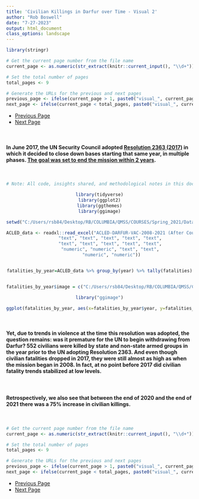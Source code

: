 ```yaml
---
title: 'Civilian Killings in Darfur over Time - Visual 2'
author: "Rob Boswell"
date: "7-27-2023"
output: html_document
class_options: landscape
---
```


```r

library(stringr)

# Get the current page number from the file name
current_page <- as.numeric(str_extract(knitr::current_input(), "\\d+"))

# Set the total number of pages
total_pages <- 9

# Generate the URLs for the previous and next pages
previous_page <- ifelse(current_page > 1, paste0("visual_", current_page - 1, "-darfur_violence.html"), NA)
next_page <- ifelse(current_page < total_pages, paste0("visual_", current_page + 1, "-darfur_violence.html"), NA)

```

<ul class="pager">
  <li><a href="`r previous_page`">Previous Page</a></li>
  <li><a href="`r next_page`">Next Page</a></li>
</ul>

<br>

#### In June 2017, the UN Security Council adopted [Resolution 2363 (2017)](https://documents-dds-ny.un.org/doc/UNDOC/GEN/N17/191/58/PDF/N1719158.pdf) in which it decided to close down bases starting that same year, in multiple phases. [The goal was set to end the mission within 2 years](https://reliefweb.int/report/sudan/unamid-full-exit-darfur-be-completed-within-two-years-fm).

<br>

<center>
```r

# Note: All code, insights shared, and methodological notes in this document and other documents in this portfolio ARE NOT open source and MUST be cited.

library(tidyverse)
library(ggplot2)
library(ggthemes)
library(ggimage)

setwd("C:/Users/rsb84/Desktop/RB/COLUMBIA/QMSS/COURSES/Spring_2021/Data Visualization/End_project/")

ACLED_data <- readxl::read_excel("ACLED-DARFUR-VAC-2008-2021 (After Course Ended-for 2023 Portfolio).xlsx", col_types = c("date", "numeric", "text", 
         "text", "text", "text", "text", "text", 
         "text", "text", "text", "text", "text", 
         "numeric", "numeric", "text", "text", 
         "numeric", "numeric"))


fatalities_by_year=ACLED_data %>% group_by(year) %>% tally(fatalities)


fatalities_by_year$image = c("C:/Users/rsb84/Desktop/RB/COLUMBIA/QMSS/COURSES/Spring_2021/Data Visualization/End_project/ak-47_5_thumbnail.png", "C:/Users/rsb84/Desktop/RB/COLUMBIA/QMSS/COURSES/Spring_2021/Data Visualization/End_project/ak-47_5_thumbnail.png", "C:/Users/rsb84/Desktop/RB/COLUMBIA/QMSS/COURSES/Spring_2021/Data Visualization/End_project/ak-47_5_thumbnail.png", "C:/Users/rsb84/Desktop/RB/COLUMBIA/QMSS/COURSES/Spring_2021/Data Visualization/End_project/ak-47_5_thumbnail.png", "C:/Users/rsb84/Desktop/RB/COLUMBIA/QMSS/COURSES/Spring_2021/Data Visualization/End_project/ak-47_5_thumbnail.png", "C:/Users/rsb84/Desktop/RB/COLUMBIA/QMSS/COURSES/Spring_2021/Data Visualization/End_project/ak-47_5_thumbnail.png", "C:/Users/rsb84/Desktop/RB/COLUMBIA/QMSS/COURSES/Spring_2021/Data Visualization/End_project/ak-47_5_thumbnail.png", "C:/Users/rsb84/Desktop/RB/COLUMBIA/QMSS/COURSES/Spring_2021/Data Visualization/End_project/ak-47_5_thumbnail.png", "C:/Users/rsb84/Desktop/RB/COLUMBIA/QMSS/COURSES/Spring_2021/Data Visualization/End_project/ak-47_5_thumbnail.png", "C:/Users/rsb84/Desktop/RB/COLUMBIA/QMSS/COURSES/Spring_2021/Data Visualization/End_project/ak-47_5_thumbnail.png", "C:/Users/rsb84/Desktop/RB/COLUMBIA/QMSS/COURSES/Spring_2021/Data Visualization/End_project/ak-47_5_thumbnail.png", "C:/Users/rsb84/Desktop/RB/COLUMBIA/QMSS/COURSES/Spring_2021/Data Visualization/End_project/ak-47_5_thumbnail.png", "C:/Users/rsb84/Desktop/RB/COLUMBIA/QMSS/COURSES/Spring_2021/Data Visualization/End_project/ak-47_5_thumbnail.png", "C:/Users/rsb84/Desktop/RB/COLUMBIA/QMSS/COURSES/Spring_2021/Data Visualization/End_project/ak-47_5_thumbnail.png")

library("ggimage")

ggplot(fatalities_by_year, aes(x=fatalities_by_year$year, y=fatalities_by_year$n, fill=as.character(year))) + geom_vline(xintercept=as.integer(2017), color = "green4", linetype="dashed", size = 1) + geom_vline(xintercept=as.integer(2019), color = "purple",linetype="dashed", size = 1) + geom_bar(stat="identity", width=0.45) + scale_fill_manual("legend", values = c("2008" = "gray75", "2009" = "gray75", "2010" = "gray75", "2011" = "gray75", "2012" = "gray75", "2013" = "gray75", "2014" = "gray75", "2015" = "gray75", "2016" = "gray75", "2017" = "deepskyblue1", "2018" = "deepskyblue1", "2019" = "deepskyblue1", "2020" = "deepskyblue1", "2021" = "deepskyblue1")) + geom_text(aes(label=n), vjust=1.5, color="red", size=3.2) + geom_image(image=fatalities_by_year$image, size=0.09, nudge_x=-.05, nudge_y=15) +  scale_x_continuous("Year of Mission") + scale_y_continuous("Civilian Killings") + theme_wsj() + theme(title =element_text(size=13, color= "steelblue", face='bold'), axis.title.x=element_blank(), axis.title.y=element_blank(), axis.text.x = element_text(size = 9.7), axis.text.y = element_text(size = 12), legend.position="none") + labs(title="Civilian Killings During Years UNAMID Troops Were Present", subtitle="", caption = "Source: The Armed Conflict Location & Event Data Project dataset, dates: Jan. 2008-Dec. 2021") + annotate("text", x= as.numeric(2015.8), y= as.numeric(700), label="The First Year\n UN Bases Began\nClosing", fontface=2, size=3, color="green4") + annotate("text", x= as.numeric(2020.5), y= as.numeric(685), label="The Year the Security\n Council Decided to\n Completely Withdraw\nUNAMID", fontface=2, size=3, color="purple")

```
</center>

<br>

#### Yet, due to trends in violence at the time this resolution was adopted, the question remains: was it premature for the UN to begin withdrawing from Darfur? 552 civilians were killed by state and non-state armed groups in the year prior to the UN adopting Resolution 2363. And even though civilian fatalities dropped in 2017, they were still almost as high as when the mission began in 2008. In fact, at no point before 2017 did civilian fatality trends stabilized at low levels.

<br>

#### Retrospectively, we also see that between the end of 2020 and the end of 2021 there was a 75% increase in civilian killings.

<br>

```r

# Get the current page number from the file name
current_page <- as.numeric(str_extract(knitr::current_input(), "\\d+"))

# Set the total number of pages
total_pages <- 9

# Generate the URLs for the previous and next pages
previous_page <- ifelse(current_page > 1, paste0("visual_", current_page - 1, "-darfur_violence.html"), NA)
next_page <- ifelse(current_page < total_pages, paste0("visual_", current_page + 1, "-darfur_violence.html"), NA)

```

<ul class="pager">
  <li><a href="`r previous_page`">Previous Page</a></li>
  <li><a href="`r next_page`">Next Page</a></li>
</ul>


